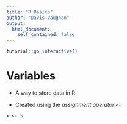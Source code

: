 ```yaml
---
title: "R Basics"
author: "Davis Vaughan"
output:
  html_document:
    self_contained: false
---
```


```r
tutorial::go_interactive()
```

# Variables

* A way to store data in R

* Created using the _assignment operator_ `<-`


```r
x <- 5
```

